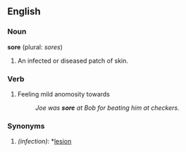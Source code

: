 ==English==

===Noun===
'''sore''' (plural: ''sores'')
#An infected or diseased patch of skin.

===Verb===
#Feeling mild anomosity towards
#:''Joe was '''sore''' at Bob for beating him at checkers.''

===Synonyms===
#''(infection)'': *[[lesion]]